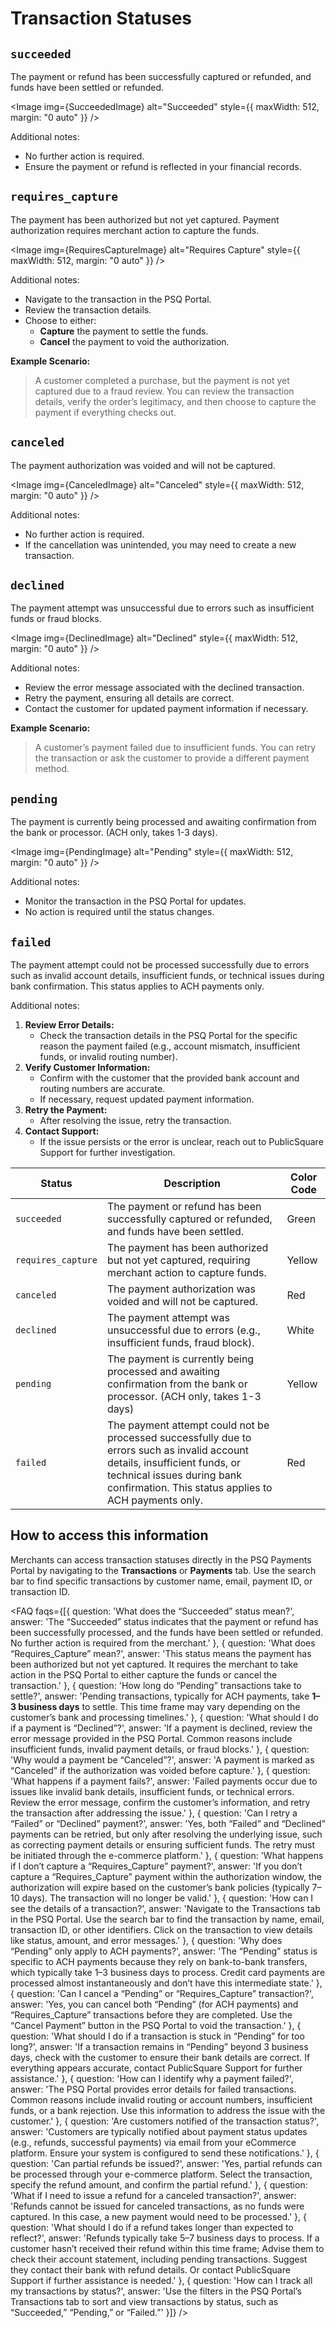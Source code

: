 
# Transaction Statuses

## `succeeded`

The payment or refund has been successfully captured or refunded, and funds have been settled or refunded.

<Image img={SucceededImage} alt="Succeeded" style={{ maxWidth: 512, margin: "0 auto" }} />

Additional notes:

- No further action is required.
-	Ensure the payment or refund is reflected in your financial records.

## `requires_capture`

The payment has been authorized but not yet captured. Payment authorization requires merchant action to capture the funds.

<Image img={RequiresCaptureImage} alt="Requires Capture" style={{ maxWidth: 512, margin: "0 auto" }} />

Additional notes:

- Navigate to the transaction in the PSQ Portal.
- Review the transaction details.
- Choose to either:
  - **Capture** the payment to settle the funds.
  - **Cancel** the payment to void the authorization.

**Example Scenario:**

> A customer completed a purchase, but the payment is not yet captured due to a fraud review. You can review the transaction details, verify the order’s legitimacy, and then choose to capture the payment if everything checks out.

## `canceled`

The payment authorization was voided and will not be captured.

<Image img={CanceledImage} alt="Canceled" style={{ maxWidth: 512, margin: "0 auto" }} />

Additional notes:

- No further action is required.
- If the cancellation was unintended, you may need to create a new transaction.

## `declined`

The payment attempt was unsuccessful due to errors such as insufficient funds or fraud blocks.

<Image img={DeclinedImage} alt="Declined" style={{ maxWidth: 512, margin: "0 auto" }} />

Additional notes:

- Review the error message associated with the declined transaction.
- Retry the payment, ensuring all details are correct.
- Contact the customer for updated payment information if necessary.

**Example Scenario:**

> A customer’s payment failed due to insufficient funds. You can retry the transaction or ask the customer to provide a different payment method.

## `pending`

The payment is currently being processed and awaiting confirmation from the bank or processor. (ACH only, takes 1-3 days).

<Image img={PendingImage} alt="Pending" style={{ maxWidth: 512, margin: "0 auto" }} />

Additional notes:

- Monitor the transaction in the PSQ Portal for updates.
-	No action is required until the status changes.

## `failed`

The payment attempt could not be processed successfully due to errors such as invalid account details, insufficient funds, or technical issues during bank confirmation. This status applies to ACH payments only.

Additional notes:

1. **Review Error Details:**
    -	Check the transaction details in the PSQ Portal for the specific reason the payment failed (e.g., account mismatch, insufficient funds, or invalid routing number).
2.	**Verify Customer Information:**
    - Confirm with the customer that the provided bank account and routing numbers are accurate.
    - If necessary, request updated payment information.
3.	**Retry the Payment:**
    - After resolving the issue, retry the transaction.
4.	**Contact Support:**
    - If the issue persists or the error is unclear, reach out to PublicSquare Support for further investigation.

| Status | Description | Color Code |
|--------|-------------|------------|
| `succeeded` | The payment or refund has been successfully captured or refunded, and funds have been settled. | Green |
| `requires_capture` | The payment has been authorized but not yet captured, requiring merchant action to capture funds. | Yellow |
| `canceled` | The payment authorization was voided and will not be captured. | Red |
| `declined` | The payment attempt was unsuccessful due to errors (e.g., insufficient funds, fraud block). | White |
| `pending` | The payment is currently being processed and awaiting confirmation from the bank or processor. (ACH only, takes 1-3 days) | Yellow |
| `failed` | The payment attempt could not be processed successfully due to errors such as invalid account details, insufficient funds, or technical issues during bank confirmation. This status applies to ACH payments only. | Red |

## How to access this information

Merchants can access transaction statuses directly in the PSQ Payments Portal by navigating to the **Transactions** or **Payments** tab. Use the search bar to find specific transactions by customer name, email, payment ID, or transaction ID.

<FAQ faqs={[{
  question: 'What does the “Succeeded” status mean?',
  answer: 'The “Succeeded” status indicates that the payment or refund has been successfully processed, and the funds have been settled or refunded. No further action is required from the merchant.'
}, {
  question: 'What does “Requires_Capture” mean?',
  answer: 'This status means the payment has been authorized but not yet captured. It requires the merchant to take action in the PSQ Portal to either capture the funds or cancel the transaction.'
}, {
  question: 'How long do “Pending” transactions take to settle?',
  answer: 'Pending transactions, typically for ACH payments, take <strong>1–3 business days</strong> to settle. This time frame may vary depending on the customer’s bank and processing timelines.'
}, {
  question: 'What should I do if a payment is “Declined”?',
  answer: 'If a payment is declined, review the error message provided in the PSQ Portal. Common reasons include insufficient funds, invalid payment details, or fraud blocks.'
}, {
  question: 'Why would a payment be “Canceled”?',
  answer: 'A payment is marked as “Canceled” if the authorization was voided before capture.'
}, {
  question: 'What happens if a payment fails?',
  answer: 'Failed payments occur due to issues like invalid bank details, insufficient funds, or technical errors. Review the error message, confirm the customer’s information, and retry the transaction after addressing the issue.'
}, {
  question: 'Can I retry a “Failed” or “Declined” payment?',
  answer: 'Yes, both “Failed” and “Declined” payments can be retried, but only after resolving the underlying issue, such as correcting payment details or ensuring sufficient funds. The retry must be initiated through the e-commerce platform.'
}, {
  question: 'What happens if I don’t capture a “Requires_Capture” payment?',
  answer: 'If you don’t capture a “Requires_Capture” payment within the authorization window, the authorization will expire based on the customer’s bank policies (typically 7–10 days). The transaction will no longer be valid.'
}, {
  question: 'How can I see the details of a transaction?',
  answer: 'Navigate to the Transactions tab in the PSQ Portal. Use the search bar to find the transaction by name, email, transaction ID, or other identifiers. Click on the transaction to view details like status, amount, and error messages.'
}, {
  question: 'Why does “Pending” only apply to ACH payments?',
  answer: 'The “Pending” status is specific to ACH payments because they rely on bank-to-bank transfers, which typically take 1–3 business days to process. Credit card payments are processed almost instantaneously and don’t have this intermediate state.'
}, {
  question: 'Can I cancel a “Pending” or “Requires_Capture” transaction?',
  answer: 'Yes, you can cancel both “Pending” (for ACH payments) and “Requires_Capture” transactions before they are completed. Use the “Cancel Payment” button in the PSQ Portal to void the transaction.'
}, {
  question: 'What should I do if a transaction is stuck in “Pending” for too long?',
  answer: 'If a transaction remains in “Pending” beyond 3 business days, check with the customer to ensure their bank details are correct. If everything appears accurate, contact PublicSquare Support for further assistance.'
}, {
  question: 'How can I identify why a payment failed?',
  answer: 'The PSQ Portal provides error details for failed transactions. Common reasons include invalid routing or account numbers, insufficient funds, or a bank rejection. Use this information to address the issue with the customer.'
}, {
  question: 'Are customers notified of the transaction status?',
  answer: 'Customers are typically notified about payment status updates (e.g., refunds, successful payments) via email from your eCommerce platform. Ensure your system is configured to send these notifications.'
}, {
  question: 'Can partial refunds be issued?',
  answer: 'Yes, partial refunds can be processed through your e-commerce platform. Select the transaction, specify the refund amount, and confirm the partial refund.'
}, {
  question: 'What if I need to issue a refund for a canceled transaction?',
  answer: 'Refunds cannot be issued for canceled transactions, as no funds were captured. In this case, a new payment would need to be processed.'
}, {
  question: 'What should I do if a refund takes longer than expected to reflect?',
  answer: 'Refunds typically take 5–7 business days to process. If a customer hasn’t received their refund within this time frame; Advise them to check their account statement, including pending transactions. Suggest they contact their bank with refund details. Or contact PublicSquare Support if further assistance is needed.'
}, {
  question: 'How can I track all my transactions by status?',
  answer: 'Use the filters in the PSQ Portal’s Transactions tab to sort and view transactions by status, such as “Succeeded,” “Pending,” or “Failed.”'
}]} />